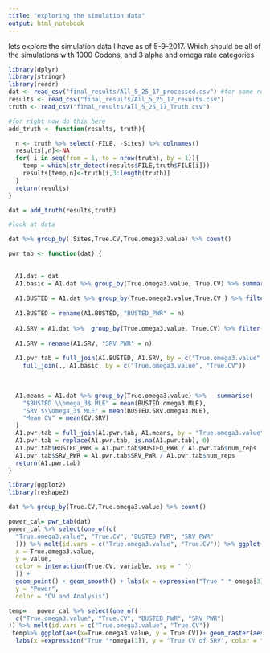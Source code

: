 ```yaml
---
title: "exploring the simulation data"
output: html_notebook
---
```


lets explore the simulation data I have as of 5-9-2017. Which should be all of the simulations with 1000 Codons, and 3 alpha and omega rate categories

```r
library(dplyr)
library(stringr)
library(readr)
dat <- read_csv("final_results/All_5_25_17_processed.csv") #for some reason the TRUTH and results csv are not combining correctly
results <- read_csv("final_results/All_5_25_17_results.csv")
truth <- read_csv("final_results/All_5_25_17_Truth.csv")

```
```r
#for right now do this here
add_truth <- function(results, truth){

  n <- truth %>% select(-FILE, -Sites) %>% colnames()
  results[,n]<-NA
  for( i in seq(from = 1, to = nrow(truth), by = 1)){
    temp = which(str_detect(results$FILE,truth$FILE[i]))
    results[temp,n]<-truth[i,3:length(truth)]
  }
  return(results)
}

dat = add_truth(results,truth)
```


```r
#look at data

dat %>% group_by( Sites,True.CV,True.omega3.value) %>% count()
```


```r
pwr_tab <- function(dat) {
  
  
  A1.dat = dat
  A1.basic = A1.dat %>% group_by(True.omega3.value, True.CV) %>% summarise(num_reps = n())
  
  A1.BUSTED = A1.dat %>% group_by(True.omega3.value,True.CV ) %>% filter(BUSTED.P <
                                                                               0.05) %>% tally()
  A1.BUSTED = rename(A1.BUSTED, "BUSTED_PWR" = n)
  
  A1.SRV = A1.dat %>%  group_by(True.omega3.value, True.CV) %>% filter(BUSTED.SRV.P <
                                                                              0.05) %>%  tally()
  A1.SRV = rename(A1.SRV, "SRV_PWR" = n)
  
  A1.pwr.tab = full_join(A1.BUSTED, A1.SRV, by = c("True.omega3.value", "True.CV")) %>% 
    full_join(., A1.basic, by = c("True.omega3.value", "True.CV"))
  
  
  
  A1.means = A1.dat %>% group_by(True.omega3.value) %>%   summarise(
    "$BUSTED \\omega_3$ MLE" = mean(BUSTED.omega3.MLE),
    "SRV $\\omega_3$ MLE" = mean(BUSTED.SRV.omega3.MLE),
    "Mean CV" = mean(CV.SRV)
  )
  A1.pwr.tab = full_join(A1.pwr.tab, A1.means, by = "True.omega3.value")
  A1.pwr.tab = replace(A1.pwr.tab, is.na(A1.pwr.tab), 0)
  A1.pwr.tab$BUSTED_PWR = A1.pwr.tab$BUSTED_PWR / A1.pwr.tab$num_reps
  A1.pwr.tab$SRV_PWR = A1.pwr.tab$SRV_PWR / A1.pwr.tab$num_reps
  return(A1.pwr.tab)
}
```

```r
library(ggplot2)
library(reshape2)

dat %>% group_by(True.CV,True.omega3.value) %>% count()
```

```r
power_cal= pwr_tab(dat)
power_cal %>% select(one_of(c(
  "True.omega3.value", "True.CV", "BUSTED_PWR", "SRV_PWR"
  ))) %>% melt(id.vars = c("True.omega3.value", "True.CV")) %>% ggplot(aes(
  x = True.omega3.value,
  y = value,
  color = interaction(True.CV, variable, sep = " ")
  )) +
  geom_point() + geom_smooth() + labs(x = expression("True " * omega[3]),
  y = "Power",
  color = "CV and Analysis") 

temp=   power_cal %>% select(one_of(
  c("True.omega3.value", "True.CV", "BUSTED_PWR", "SRV_PWR")
)) %>% melt(id.vars = c("True.omega3.value", "True.CV"))
 temp%>% ggplot(aes(x=True.omega3.value, y = True.CV))+ geom_raster(aes(fill = value))+ facet_grid(~variable)+
  labs(x =expression("True "*omega[3]), y = "True CV of SRV", color = "Power")

```

